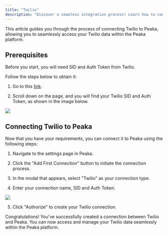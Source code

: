 ```yaml
---
title: "Twilio"
description: "Discover a seamless integration process! Learn how to connect Twilio to Peaka effortlessly for streamlined transactions."
---
```


This article guides you through the process of connecting Twilio to Peaka, allowing you to seamlessly access your Twilio data within the Peaka platform.

## Prerequisites

Before you start, you will need SID and Auth Token from Twilio.

Follow the steps below to obtain it:

1. Go to this [link](https://console.twilio.com/).

2. Scroll down on the page, and you will find your Twilio SID and Auth Token, as shown in the image below.

<img src="https://cdn.peaka.com/integrations/twilio-1.png" />

## Connecting Twilio to Peaka

Now that you have your requirements, you can connect it to Peaka using the following steps:

1. Navigate to the settings page in Peaka.

2. Click the "Add First Connection" button to initiate the connection process.

3. In the modal that appears, select "Twilio" as your connection type.

4. Enter your connection name, SID and Auth Token.

<img src="https://cdn.peaka.com/integrations/twilio-3.png" />

5. Click "Authorize" to create your Twilio connection.

Congratulations! You've successfully created a connection between Twilio and Peaka. You can now access and manage your Twilio data seamlessly within the Peaka platform.
